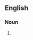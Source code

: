 {{also|Homodimers}}

==English==

===Noun===
{{head|en|noun form}}

# {{plural of|homodimer|lang=en}}